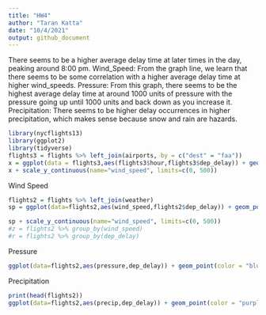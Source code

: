 ```yaml
---
title: "HW4"
author: "Taran Katta"
date: "10/4/2021"
output: github_document
---
```


There seems to be a higher average delay time at later times in the day, peaking around 8:00 pm.
Wind_Speed: From the graph line, we learn that there seems to be some correlation with a higher average delay time at higher wind_speeds.
Pressure: From this graph, there seems to be the highest average delay time at around 1000 units of pressure with the pressure going up until 1000 units and back down as you increase it.
Precipitation: There seems to be higher delay occurrences in higher precipitation, which makes sense because snow and rain are hazards.

```r
library(nycflights13)
library(ggplot2)
library(tidyverse)
flights3 = flights %>% left_join(airports, by = c("dest" = "faa"))
x = ggplot(data = flights3,aes(flights3$hour,flights3$dep_delay)) + geom_point(color = "gray") + geom_smooth()
x + scale_y_continuous(name="wind_speed", limits=c(0, 500))
```

Wind Speed
```r
flights2 = flights %>% left_join(weather)
sp = ggplot(data=flights2,aes(wind_speed,flights2$dep_delay)) + geom_point(color = "red") + geom_smooth()

sp + scale_y_continuous(name="wind_speed", limits=c(0, 500))
#z = flights2 %>% group_by(wind_speed)
#r = flights2 %>% group_by(dep_delay)
```

Pressure
```r
ggplot(data=flights2,aes(pressure,dep_delay)) + geom_point(color = "blue") + geom_smooth(color = "orange")
```
Precipitation
```r
print(head(flights2))
ggplot(data=flights2,aes(precip,dep_delay)) + geom_point(color = "purple") + geom_smooth(color = "green")
```
